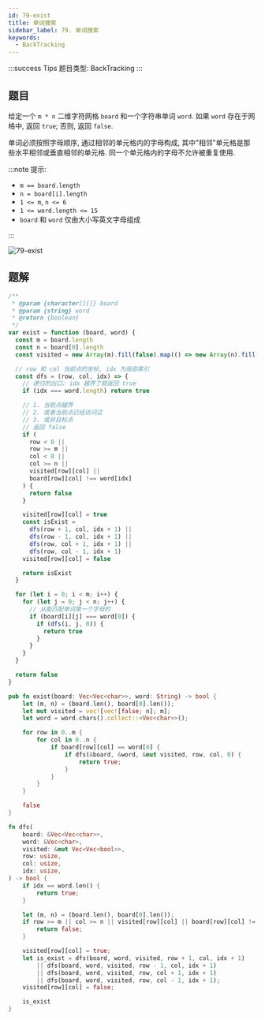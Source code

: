 ```yaml
---
id: 79-exist
title: 单词搜索
sidebar_label: 79. 单词搜索
keywords:
  - BackTracking
---
```


:::success Tips
题目类型: BackTracking
:::

## 题目

给定一个 `m * n` 二维字符网格 `board` 和一个字符串单词 `word`. 如果 `word` 存在于网格中, 返回 `true`; 否则, 返回 `false`.

单词必须按照字母顺序, 通过相邻的单元格内的字母构成, 其中"相邻"单元格是那些水平相邻或垂直相邻的单元格. 同一个单元格内的字母不允许被重复使用.

:::note 提示:

- `m == board.length`
- `n = board[i].length`
- `1 <= m`, `n <= 6`
- `1 <= word.length <= 15`
- `board` 和 `word` 仅由大小写英文字母组成

:::

![79-exist](../../static/img/79-exist.png)

## 题解


<Tabs>
  <TabItem value="JavaScript" label="JavaScript" default>

```ts
/**
 * @param {character[][]} board
 * @param {string} word
 * @return {boolean}
 */
var exist = function (board, word) {
  const m = board.length
  const n = board[0].length
  const visited = new Array(m).fill(false).map(() => new Array(n).fill(false))

  // row 和 col 当前点的坐标, idx 为局部索引
  const dfs = (row, col, idx) => {
    // 递归的出口: idx 越界了就返回 true
    if (idx === word.length) return true

    // 1. 当前点越界
    // 2. 或者当前点已经访问过
    // 3. 或非目标点
    // 返回 false
    if (
      row < 0 ||
      row >= m ||
      col < 0 ||
      col >= n ||
      visited[row][col] ||
      board[row][col] !== word[idx]
    ) {
      return false
    }

    visited[row][col] = true
    const isExist =
      dfs(row + 1, col, idx + 1) ||
      dfs(row - 1, col, idx + 1) ||
      dfs(row, col + 1, idx + 1) ||
      dfs(row, col - 1, idx + 1)
    visited[row][col] = false

    return isExist
  }

  for (let i = 0; i < m; i++) {
    for (let j = 0; j < n; j++) {
      // 从能匹配单词第一个字母的
      if (board[i][j] === word[0]) {
        if (dfs(i, j, 0)) {
          return true
        }
      }
    }
  }

  return false
}
```

</TabItem>
<TabItem value="Rust" label="Rust">

```rust
pub fn exist(board: Vec<Vec<char>>, word: String) -> bool {
    let (m, n) = (board.len(), board[0].len());
    let mut visited = vec![vec![false; n]; m];
    let word = word.chars().collect::<Vec<char>>();

    for row in 0..m {
        for col in 0..n {
            if board[row][col] == word[0] {
                if dfs(&board, &word, &mut visited, row, col, 0) {
                    return true;
                }
            }
        }
    }

    false
}

fn dfs(
    board: &Vec<Vec<char>>,
    word: &Vec<char>,
    visited: &mut Vec<Vec<bool>>,
    row: usize,
    col: usize,
    idx: usize,
) -> bool {
    if idx == word.len() {
        return true;
    }

    let (m, n) = (board.len(), board[0].len());
    if row >= m || col >= n || visited[row][col] || board[row][col] != word[idx] {
        return false;
    }

    visited[row][col] = true;
    let is_exist = dfs(board, word, visited, row + 1, col, idx + 1)
        || dfs(board, word, visited, row - 1, col, idx + 1)
        || dfs(board, word, visited, row, col + 1, idx + 1)
        || dfs(board, word, visited, row, col - 1, idx + 1);
    visited[row][col] = false;

    is_exist
}
```

</TabItem>
</Tabs>
